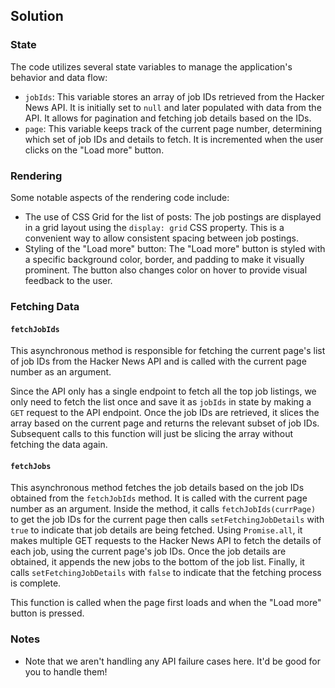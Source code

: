 
## Solution

### State

The code utilizes several state variables to manage the application's behavior and data flow:

- `jobIds`: This variable stores an array of job IDs retrieved from the Hacker News API. It is initially set to `null` and later populated with data from the API. It allows for pagination and fetching job details based on the IDs.
- `page`: This variable keeps track of the current page number, determining which set of job IDs and details to fetch. It is incremented when the user clicks on the "Load more" button.

### Rendering

Some notable aspects of the rendering code include:

- The use of CSS Grid for the list of posts: The job postings are displayed in a grid layout using the `display: grid` CSS property. This is a convenient way to allow consistent spacing between job postings.
- Styling of the "Load more" button: The "Load more" button is styled with a specific background color, border, and padding to make it visually prominent. The button also changes color on hover to provide visual feedback to the user.

### Fetching Data

#### `fetchJobIds`

This asynchronous method is responsible for fetching the current page's list of job IDs from the Hacker News API and is called with the current page number as an argument.

Since the API only has a single endpoint to fetch all the top job listings, we only need to fetch the list once and save it as `jobIds` in state by making a `GET` request to the API endpoint. Once the job IDs are retrieved, it slices the array based on the current page and returns the relevant subset of job IDs. Subsequent calls to this function will just be slicing the array without fetching the data again.

#### `fetchJobs`

This asynchronous method fetches the job details based on the job IDs obtained from the `fetchJobIds` method. It is called with the current page number as an argument. Inside the method, it calls `fetchJobIds(currPage)` to get the job IDs for the current page then calls `setFetchingJobDetails` with `true` to indicate that job details are being fetched. Using `Promise.all`, it makes multiple GET requests to the Hacker News API to fetch the details of each job, using the current page's job IDs. Once the job details are obtained, it appends the new jobs to the bottom of the job list. Finally, it calls `setFetchingJobDetails` with `false` to indicate that the fetching process is complete.

This function is called when the page first loads and when the "Load more" button is pressed.

<TestCases />

### Notes

- Note that we aren't handling any API failure cases here. It'd be good for you to handle them!

